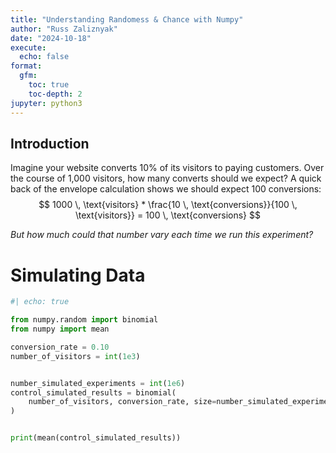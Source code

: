 ```yaml
---
title: "Understanding Randomess & Chance with Numpy"
author: "Russ Zaliznyak"
date: "2024-10-18"
execute:
  echo: false
format: 
  gfm: 
    toc: true
    toc-depth: 2
jupyter: python3
---
```



## Introduction
Imagine your website converts 10% of its visitors to paying customers. Over the course of 1,000 visitors, how many converts should we expect? A quick back of the envelope calculation shows we should expect 100 conversions:
$$
1000 \, \text{visitors} * \frac{10 \, \text{conversions}}{100 \, \text{visitors}} = 100 \, \text{conversions}
$$


_But how much could that number vary each time we run this experiment?_

# Simulating Data
```python
#| echo: true

from numpy.random import binomial
from numpy import mean

conversion_rate = 0.10
number_of_visitors = int(1e3)


number_simulated_experiments = int(1e6)
control_simulated_results = binomial(
    number_of_visitors, conversion_rate, size=number_simulated_experiments
)


print(mean(control_simulated_results))
```
